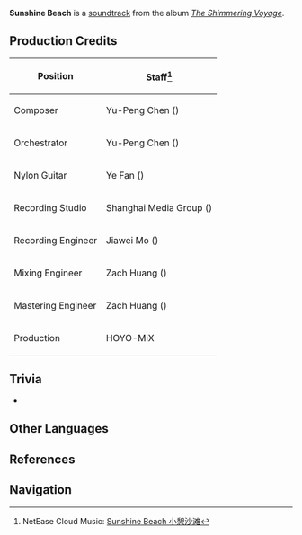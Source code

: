 {{Soundtrack Infobox
|title          =
|image          = The Shimmering Voyage.jpg
|album          = The Shimmering Voyage
|disc           = 1
|number         = 06
|featured       =
|featured2      =
|featured3      =
|featured_disc  =
|featured_disc2 =
|featured_disc3 =
|youtube_id     = cdC8wPt_SPw
|youtube_time   = 725
|spotify_id     = 1fyDpdIbE81qHFuAVf5LB5
|played_in      = Golden Apple Archipelago
|during         = [[Golden Apple Archipelago]] (Day)
|domain         =
|previous       = Whispering Seabreeze
|next           = Ariel's Footprints
}}
'''Sunshine Beach''' is a [[soundtrack]] from the album ''[[The Shimmering Voyage]]''.

==Production Credits==
{| class="wikitable" style="text-align:left; height:0.5em"
! Position
! Staff<ref>NetEase Cloud Music: [https://music.163.com/#/song?id=1861403398 Sunshine Beach 小憩沙滩]</ref>
|-
! Composer
| Yu-Peng Chen ({{zh|陈致逸}})
|-
! Orchestrator
| Yu-Peng Chen ({{zh|陈致逸}})
|-
! Nylon Guitar
| Ye Fan ({{zh|范晔}})
|-
! Recording Studio
| Shanghai Media Group ({{zh|上海广播大厦}})
|-
! Recording Engineer
| Jiawei Mo ({{zh|莫家伟}})
|-
! Mixing Engineer
| Zach Huang ({{zh|黄巍}})
|-
! Mastering Engineer
| Zach Huang ({{zh|黄巍}})
|-
! Production
| HOYO-MiX
|}

==Trivia==
* {{Transclude|Whispering Seabreeze|GAATheme2|section=1}}

==Other Languages==
{{Other Languages
|en      = Sunshine Beach
|zhs     = 小憩沙滩
|zhs_rm  = Xiǎoqì Shātān
|zht     = 小憩沙灘
|zht_rm  = Xiǎoqì Shātān
|zh_tl   = 
|ja      = 小憩の浜辺
|ja_rm   = Shoukei no Hamabe
|ja_tl   = 
|tr      = 
|it      = 
}}

==References==
{{Reflist}}

==Navigation==
{{Soundtrack Navbox|The Shimmering Voyage}}